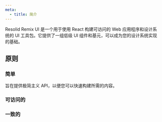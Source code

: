 ```yaml
---
meta:
  - title: 简介
---
```



Resolid Remix UI 是一个用于使用 React 构建可访问的 Web 应用程序和设计系统的 UI 工具包。它提供了一组低级 UI 组件和基元，可以成为您的设计系统实现的基础。

## 原则

### 简单

旨在提供极简主义 API，以便您可以快速构建所需的内容。

### 可访问的

### 一致的

